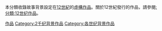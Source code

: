 本分類收錄故事背景設定在[[12世紀|12世紀]]的[[虛構作品|虛構作品]]。關於12世紀發行的作品，請參閱[[:分類:12世纪作品|:分類:12世纪作品]]。
{{CatPair|11世紀背景作品|13世紀背景作品}}

[[Category:12世纪|作品]]
[[Category:2千纪背景作品|Category:2千纪背景作品]]
[[Category:各世纪背景作品|Category:各世纪背景作品]]
